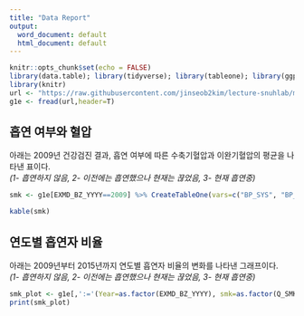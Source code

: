 ---
title: "Data Report"
output:
  word_document: default
  html_document: default
---

```{r setup, include=FALSE}
knitr::opts_chunk$set(echo = FALSE)
library(data.table); library(tidyverse); library(tableone); library(ggplot2)
library(knitr)
url <- "https://raw.githubusercontent.com/jinseob2kim/lecture-snuhlab/master/data/example_g1e.csv"
g1e <- fread(url,header=T)
```

## 흡연 여부와 혈압

아래는 2009년 건강검진 결과, 흡연 여부에 따른 수축기혈압과 이완기혈압의 평균을 나타낸 표이다.  
*(1- 흡연하지 않음, 2- 이전에는 흡연했으나 현재는 끊었음, 3- 현재 흡연중)*

```{r smk, include=F}
smk <- g1e[EXMD_BZ_YYYY==2009] %>% CreateTableOne(vars=c("BP_SYS", "BP_DIA"), strata="Q_SMK_YN") %>% print(quote=F, noSpaces=T) %>% as.data.frame()
```
```{r print_smk}
kable(smk)
```

## 연도별 흡연자 비율

아래는 2009년부터 2015년까지 연도별 흡연자 비율의 변화를 나타낸 그래프이다.  
*(1- 흡연하지 않음, 2- 이전에는 흡연했으나 현재는 끊었음, 3- 현재 흡연중)*
```{r smk_plot}
smk_plot <- g1e[,':='(Year=as.factor(EXMD_BZ_YYYY), smk=as.factor(Q_SMK_YN))] %>% ggplot(aes(x=Year, fill=smk)) + geom_bar(position='fill')
print(smk_plot)
```



